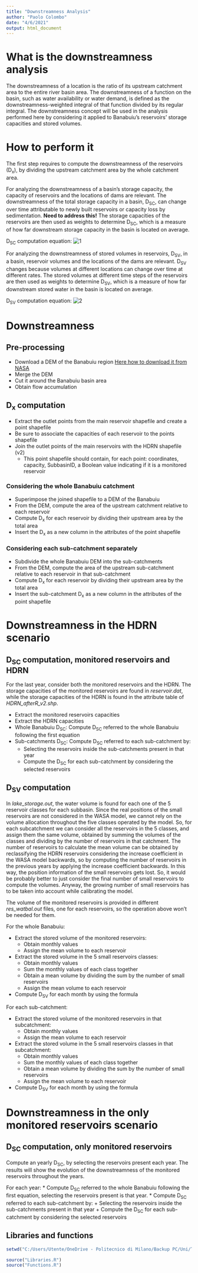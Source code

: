 ```yaml
---
title: "Downstreamness Analysis"
author: "Paolo Colombo"
date: "4/6/2021"
output: html_document
---
```


# What is the downstreamness analysis

The downstreamness of a location is the ratio of its upstream catchment area to the entire river basin area. The downstreamness of a function on the basin, such as water availability or water demand, is defined as the downstreamness-weighted integral of that function divided by its regular integral.
The downstreamness concept will be used in the analysis performed here by considering it applied to Banabuiu's reservoirs' storage capacities and stored volumes.

# How to perform it

The first step requires to compute the downstreamness of the reservoirs (D~x~), by dividing the upstream catchment area by the whole catchment area. 

For analyzing the downstreamness of a basin’s storage capacity, the capacity of reservoirs and the locations of dams are relevant. The downstreamness of the total storage capacity in a basin, D~SC~, can change over time attributable to newly built reservoirs or capacity loss by sedimentation. **Need to address this!**
The storage capacities of the reservoirs are then used as weights to determine D~SC~, which is a measure of how far downstream storage capacity in the basin is located on average.

D~SC~ computation equation: ![1](C:/Users/Utente/OneDrive - Politecnico di Milano/Backup PC/Uni/Thesis/Analysis/downstreamness/Dsc.png)

For analyzing the downstreamness of stored volumes in reservoirs, D~SV~, in a basin, reservoir volumes and the locations of the dams are relevant. D~SV~ changes because volumes at different locations can change over time at different rates. The stored volumes at different time steps of the reservoirs are then used as weights to determine D~SV~, which is a measure of how far downstream stored water in the basin is located on average.

D~SV~ computation equation: ![2](C:/Users/Utente/OneDrive - Politecnico di Milano/Backup PC/Uni/Thesis/Analysis/downstreamness/Dsv.png)

# Downstreamness

## Pre-processing

* Download a DEM of the Banabuiu region [Here how to download it from NASA][youtube tutorial]
* Merge the DEM
* Cut it around the Banabuiu basin area
* Obtain flow accumulation

[youtube tutorial]: https://www.youtube.com/watch?v=0nmYzQo0OSY

## D~x~ computation

* Extract the outlet points from the main reservoir shapefile and create a point shapefile
* Be sure to associate the capacities of each reservoir to the points shapefile
* Join the outlet points of the main reservoirs with the HDRN shapefile (v2)
  + This point shapefile should contain, for each point: coordinates, capacity, SubbasinID, a Boolean value indicating if it is a monitored reservoir

### Considering the whole Banabuiu catchment

* Superimpose the joined shapefile to a DEM of the Banabuiu
* From the DEM, compute the area of the upstream catchment relative to each reservoir
* Compute D~x~ for each reservoir by dividing their upstream area by the total area
* Insert the D~x~ as a new column in the attributes of the point shapefile

### Considering each sub-catchment separately

* Subdivide the whole Banabuiu DEM into the sub-catchments
* From the DEM, compute the area of the upstream sub-catchment relative to each reservoir in that sub-catchment
* Compute D~x~ for each reservoir by dividing their upstream area by the total area
* Insert the sub-catchment D~x~ as a new column in the attributes of the point shapefile

# Downstreamness in the HDRN scenario

## D~SC~ computation, monitored reservoirs and HDRN

For the last year, consider both the monitored reservoirs and the HDRN. The storage capacities of the monitored reservoirs are found in *reservoir.dat*, while the storage capacities of the HDRN is found in the attribute table of *HDRN_afterR_v2.shp*.

* Extract the monitored reservoirs capacities
* Extract the HDRN capacities
* Whole Banabuiu D~SC~: Compute D~SC~ referred to the whole Banabuiu following the first equation
* Sub-catchments D~SC~: Compute D~SC~ referred to each sub-catchment by:
  + Selecting the reservoirs inside the sub-catchments present in that year
  + Compute the D~SC~ for each sub-catchment by considering the selected reservoirs

## D~SV~ computation

In *lake_storage.out*, the water volume is found for each one of the 5 reservoir classes for each subbasin. Since the real positions of the small reservoirs are not considered in the WASA model, we cannot rely on the volume allocation throughout the five classes operated by the model. So, for each subcatchment we can consider all the reservoirs in the 5 classes, and assign them the same volume, obtained by summing the volumes of the classes and dividing by the number of reservoirs in that catchment.
The number of reservoirs to calculate the mean volume can be obtained by reclassifying the HDRN reservoirs considering the increase coefficient in the WASA model backwards, so by computing  the number of reservoirs in the previous years by applying the increase coefficient backwards. In this way, the position information of the small reservoirs gets lost. So, it would be probably better to just consider the final number of small reservoirs to compute the volumes. Anyway, the growing number of small reservoirs has to be taken into account while calibrating the model.

The volume of the monitored reservoirs is provided in different *res_watbal.out* files, one for each reservoirs, so the operation above won't be needed for them.

For the whole Banabuiu:

* Extract the stored volume of the monitored reservoirs:
  + Obtain monthly values
  + Assign the mean volume to each reservoir
* Extract the stored volume in the 5 small reservoirs classes:
  + Obtain monthly values
  + Sum the monthly values of each class together
  + Obtain a mean volume by dividing the sum by the number of small reservoirs
  + Assign the mean volume to each reservoir
* Compute D~SV~ for each month by using the formula

For each sub-catchment:

* Extract the stored volume of the monitored reservoirs in that subcatchment:
  + Obtain monthly values
  + Assign the mean volume to each reservoir
* Extract the stored volume in the 5 small reservoirs classes in that subcatchment:
  + Obtain monthly values
  + Sum the monthly values of each class together
  + Obtain a mean volume by dividing the sum by the number of small reservoirs
  + Assign the mean volume to each reservoir
* Compute D~SV~ for each month by using the formula

# Downstreamness in the only monitored reservoirs scenario

## D~SC~ computation, only monitored reservoirs

Compute an yearly D~SC~, by selecting the reservoirs present each year. The results will show the evolution of the downstreamness of the monitored reservoirs throughout the years.

For each year:
* Compute D~SC~ referred to the whole Banabuiu following the first equation, selecting the reservoirs present is that year.
* Compute D~SC~ referred to each sub-catchment by:
  + Selecting the reservoirs inside the sub-catchments present in that year
  + Compute the D~SC~ for each sub-catchment by considering the selected reservoirs

## 


## Libraries and functions

```r
setwd("C:/Users/Utente/OneDrive - Politecnico di Milano/Backup PC/Uni/Thesis/Analysis")

source("Libraries.R")
source("Functions.R")
```

